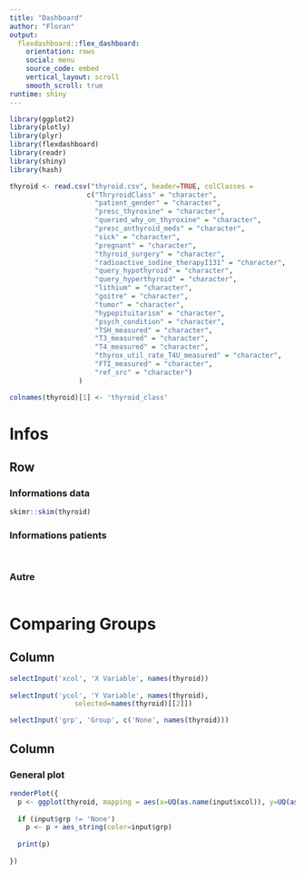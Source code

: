 ```yaml
---
title: "Dashboard"
author: "Floran"
output: 
  flexdashboard::flex_dashboard:
    orientation: rows
    social: menu
    source_code: embed
    vertical_layout: scroll
    smooth_scroll: true
runtime: shiny
---
```



```r
library(ggplot2)
library(plotly)
library(plyr)
library(flexdashboard)
library(readr)
library(shiny)
library(hash)

thyroid <- read.csv("thyroid.csv", header=TRUE, colClasses = 
                   c("ThryroidClass" = "character",
                     "patient_gender" = "character",
                     "presc_thyroxine" = "character",
                     "queried_why_on_thyroxine" = "character",
                     "presc_anthyroid_meds" = "character",
                     "sick" = "character",
                     "pregnant" = "character",
                     "thyroid_surgery" = "character",
                     "radioactive_iodine_therapyI131" = "character",
                     "query_hypothyroid" = "character",
                     "query_hyperthyroid" = "character",
                     "lithium" = "character",
                     "goitre" = "character",
                     "tumor" = "character",
                     "hypopituitarism" = "character",
                     "psych_condition" = "character",
                     "TSH_measured" = "character",
                     "T3_measured" = "character",
                     "T4_measured" = "character",
                     "thyrox_util_rate_T4U_measured" = "character",
                     "FTI_measured" = "character",
                     "ref_src" = "character")
                 )

colnames(thyroid)[1] <- 'thyroid_class'
```


Infos
=======================================================================
Row {.tabset}
-----------------------------------------------------------------------

### Informations data

```r
skimr::skim(thyroid)

```


### Informations patients


```r

```


```r

```

### Autre

```r

```







Comparing Groups
=======================================================================


Column {.sidebar}
-----------------------------------------------------------------------

```r
selectInput('xcol', 'X Variable', names(thyroid))
    
selectInput('ycol', 'Y Variable', names(thyroid),
                selected=names(thyroid)[[2]])

selectInput('grp', 'Group', c('None', names(thyroid)))

```

Column
-----------------------------------------------------------------------

### General plot

```r


renderPlot({
  p <- ggplot(thyroid, mapping = aes(x=UQ(as.name(input$xcol)), y=UQ(as.name(input$ycol)))) + geom_point() + labs(x=input$xcol,y=input$ycol)
  
  if (input$grp != 'None')
    p <- p + aes_string(color=input$grp)
  
  print(p)
  
})


```























